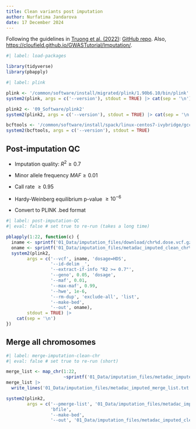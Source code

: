 ```yaml
---
title: Clean variants post imputation
author: Nurfatima Jandarova
date: 17 December 2024
---
```


Following the guidelines in [Truong et al. (2022)](https://onlinelibrary.wiley.com/doi/abs/10.1002/cpz1.603): [GitHub repo](https://github.com/RitchieLab/GWAS-QC). Also, <https://cloufield.github.io/GWASTutorial/Imputation/>.

```r
#| label: load-packages

library(tidyverse)
library(pbapply)
```

```r
#| label: plink

plink <- '/common/software/install/migrated/plink/1.90b6.10/bin/plink'
system2(plink, args = c('--version'), stdout = TRUE) |> cat(sep = '\n')

plink2 <- '09_Software/plink2'
system2(plink2, args = c('--version'), stdout = TRUE) |> cat(sep = '\n')

bcftools <- '/common/software/install/spack/linux-centos7-ivybridge/gcc-8.2.0/bcftools-1.16-5d4xg4yecvcdtx2i7iwsdzwcg3pcfm76/bin/bcftools'
system2(bcftools, args = c('--version'), stdout = TRUE)
```

## Post-imputation QC

-   Imputation quality: $R^2 \geq 0.7$

-   Minor allele frequency $MAF\geq 0.01$

-   Call rate $\geq 0.95$

-   Hardy-Weinberg equilibrium p-value $\geq 10^{-6}$

-   Convert to PLINK .bed format

```r
#| label: post-imputation-QC
#| eval: false # set true to re-run (takes a long time)

pblapply(1:22, function(c) {
  iname <- sprintf('01_Data/imputation_files/download/chr%d.dose.vcf.gz', c)
  oname <- sprintf('01_Data/imputation_files/metadac_imputed_clean_chr%d', c)
  system2(plink2, 
        args = c('--vcf', iname, 'dosage=HDS', 
                 '--id-delim _', 
                 '--extract-if-info "R2 >= 0.7"', 
                 '--geno', 0.05, 'dosage', 
                 '--maf', 0.01, 
                 '--max-maf', 0.99, 
                 '--hwe', 1e-6, 
                 '--rm-dup', 'exclude-all', 'list', 
                 '--make-bed', 
                 '--out', oname), 
        stdout = TRUE) |> 
    cat(sep = '\n')
})

```

## Merge all chromosomes

```r
#| label: merge-imputation-clean-chr
#| eval: false # set true to re-run (short)

merge_list <- map_chr(1:22, 
                      ~sprintf('01_Data/imputation_files/metadac_imputed_clean_chr%d', .x))
merge_list |> 
  write_lines('01_Data/imputation_files/metadac_imputed_merge_list.txt', sep = '\n')

system2(plink2, 
        args = c('--pmerge-list', '01_Data/imputation_files/metadac_imputed_merge_list.txt', 
                 'bfile', 
                 '--make-bed', 
                 '--out', '01_Data/imputation_files/metadac_imputed_clean'))
```
